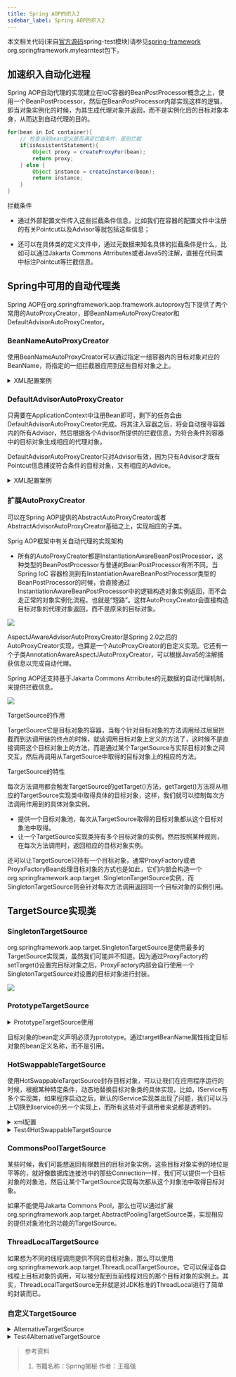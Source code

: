 ```yaml
---
title: Spring AOP的织入2
sidebar_label: Spring AOP的织入2
---
```


本文相关代码(来自[官方源码](https://github.com/spring-projects/spring-framework.git "官方源码")spring-test模块)请参见[spring-framework](https://github.com/Halcyon666/spring-framework-modified/tree/main/spring-test) org.springframework.mylearntest包下。

## 加速织入自动化进程

Spring AOP自动代理的实现建立在IoC容器的BeanPostProcessor概念之上，使用一个BeanPostProcessor，然后在BeanPostProcessor内部实现这样的逻辑，即当对象实例化的时候，为其生成代理对象并返回，而不是实例化后的目标对象本身，从而达到自动代理的目的。

```java
for(bean in IoC container){
    // 检查当前bean定义是否满足拦截条件，是则拦截
    if(isAssistentStatement){
        Object proxy = createProxyFor(bean);
        return proxy;
    } else {
        Object instance = createInstance(bean);
        return instance;
    }
}
```

拦截条件

* 通过外部配置文件传入这些拦截条件信息，比如我们在容器的配置文件中注册的有关Pointcut以及Advisor等就包括这些信息；

* 还可以在具体类的定义文件中，通过元数据来知名具体的拦截条件是什么，比如可以通过Jakarta Commons Atrributes或者Java5的注解，直接在代码类中标注Pointcut等拦截信息。

## Spring中可用的自动代理类

Spring AOP在org.springframework.aop.framework.autoproxy包下提供了两个常用的AutoProxyCreator，即BeanNameAutoProxyCreator和DefaultAdvisorAutoProxyCreator。

### BeanNameAutoProxyCreator

使用BeanNameAutoProxyCreator可以通过指定一组容器内的目标对象对应的BeanName，将指定的一组拦截器应用到这些目标对象之上。

<details>
	<summary>XML配置案例</summary>

```xml
<beans>
    <bean id="target1" class="..."/>
    <bean id="target2" class="..."/>

    <bean id="mockTask" class="..."/>
    <bean id="fakeTask" class="..."/>

    <bean id="taskThrowsAdvice" class="...TaskThrowsAdvice"/>
    <bean id="performanceInterceptor" class="...PerformanceInterceptor">

    <bean class="org.springframework.aop.framework.autoproxy.BeanNameAutoProxyCreator">
        <!--指定哪些bean自动生成代理对象-->
        <property name="beanNames">
            <list>
                <value>target1</value>
                <value>target2</value>
            </list>
        </property>

        <!--指定将要应用到目标对象的拦截器、Advice或者Advisor等-->
        <property name="interceptorNames">
            <list>
                <value>taskThrowsAdvice</value>
            </list>
        </property>
    </bean>

    <bean class="org.springframework.aop.framework.autoproxy.BeanNameAutoProxyCreator">
        <property name="beanNames">
            <!--使用*号进行通配-->
            <list>
                <value>mockTask*</value>
                <value>fakeTask*</value>
            </list>
        </property>
        <property name="interceptorNames">
            <list>
                <value>performanceInterceptor</value>
            </list>
        </property>
    </bean>

    <bean class="org.springframework.aop.framework.autoproxy.BeanNameAutoProxyCreator">
        <property name="beanNames">
            <!--对于*通配符的情况下，也可以使用逗号隔开-->
            <list>
                <value>target*,*Task,*service</value>
            </list>
        </property>
        <property name="interceptorNames">
            <list>
                <value>performanceInterceptor</value>
            </list>
        </property>
    </bean>
</beans>
```
</details>

### DefaultAdvisorAutoProxyCreator

只需要在ApplicationContext中注册Bean即可，剩下的任务会由DefaultAdvisorAutoProxyCreator完成。将其注入容器之后，将会自动搜寻容器内的所有Advisor，然后根据各个Advisor所提供的拦截信息，为符合条件的容器中的目标对象生成相应的代理对象。

DefaultAdvisorAutoProxyCreator只对Advisor有效，因为只有Advisor才既有Pointcut信息捕捉符合条件的目标对象，又有相应的Advice。

<details>
	<summary>XML配置案例</summary>

```xml
<beans>
    <bean class="org.springframework.aop.framework.autoproxy.DefaultAdvisorAutoProxyCreator">
        <!--设置对象使用基于类的代理-->
        <property name="proxyTargetClass">
            <value>true</value>
        </property>
    </bean>

    <bean id="target1" class="..."/>
    <bean id="target2" class="..."/>

    <bean id="mockTask" class="..."/>
    <bean id="fakeTask" class="..."/>

    <bean id="logAdvisor" class="org.springframework.aop.support.DefaultPointcutAdvisor">
        <property name="pointcut">
            ...
        </property>
        <property name="advice">
            <bean id="performanceInterceptor"
                  class="org.springframework.mylearntest.aop.advice.perclass.PerformanceMethodInterceptor"></bean>
        </property>
    </bean>

    <bean id="logAdvisor" class="org.springframework.aop.support.DefaultPointcutAdvisor">
        <property name="pointcut">
            ...
        </property>
        <property name="advice">
            <bean id="taskThrowsAdvice" class="...TaskThrowsAdvice"></bean>

        </property>
    </bean>
</beans>
```
</details>

### 扩展AutoProxyCreator

可以在Spring AOP提供的AbstractAutoProxyCreator或者AbstractAdvisorAutoProxyCreator基础之上，实现相应的子类。

Sprig AOP框架中有关自动代理的实现架构

* 所有的AutoProxyCreator都是InstantiationAwareBeanPostProcessor，这种类型的BeanPostProcessor与普通的BeanPostProcessor有所不同。当Spring IoC
  容器检测到有InstantiationAwareBeanPostProcessor类型的BeanPostProcessor的时候，会直接通过InstantiationAwareBeanPostProcessor中的逻辑构造对象实例返回，而不会走正常的对象实例化流程。也就是“短路”。这样AutoProxyCreator会直接构造目标对象的代理对象返回，而不是原来的目标对象。

![](https://s2.loli.net/2023/07/15/cFmOoXVuqKtrklU.png)

AspectJAwareAdvisorAutoProxyCreator是Spring 2.0之后的AutoProxyCreator实现，也算是一个AutoProxyCreator的自定义实现。它还有一个子类AnnotationAwareAspectJAutoProxyCreator，可以根据Java5的注解捕获信息以完成自动代理。

Spring AOP还支持基于Jakarta Commons Atrributes的元数据的自动代理机制，来提供拦截信息。

![](https://s2.loli.net/2023/07/15/1qdrvGiXQxtuZA2.png)

TargetSource的作用

TargetSource它是目标对象的容器，当每个针对目标对象的方法调用经过层层拦截而到达调用链的终点的时候，就该调用目标对象上定义的方法了，这时候不是直接调用这个目标对象上的方法，而是通过某个TargetSource与实际目标对象之间交互，然后再调用从TargetSource中取得的目标对象上的相应的方法。

TargetSource的特性

每次方法调用都会触发TargetSource的getTarget()方法，getTarget()方法将从相应的TargetSource实现类中取得具体的目标对象，这样，我们就可以控制每次方法调用作用到的具体对象实例。

* 提供一个目标对象池，每次从TargetSource取得的目标对象都从这个目标对象池中取得。
* 让一个TargetSource实现类持有多个目标对象的实例，然后按照某种规则，在每次方法调用时，返回相应的目标对象实例。

还可以让TargetSource只持有一个目标对象，通常ProxyFactory或者ProyxFactoryBean处理目标对象的方式也是如此，它们内部会构造一个org.springframework.aop.target
.SingletonTargetSource实例，而SingletonTargetSource则会针对每次方法调用返回同一个目标对象的实例引用。

## TargetSource实现类

### SingletonTargetSource

org.springframework.aop.target.SingletonTargetSource是使用最多的TargetSource实现类，虽然我们可能并不知道。因为通过ProxyFactory的setTarget()设置完目标对象之后，ProxyFactory内部会自行使用一个SingletonTargetSource对设置的目标对象进行封装。

![](https://s2.loli.net/2023/07/15/fhJjrdlpYBCIxMX.png)

### PrototypeTargetSource

<details>
	<summary>PrototypeTargetSource使用</summary>

```xml
<beans>
    <bean id="target" class="org.springframework.mylearntest.aop.weaver.baseoninterface.MockTask"
          scope="prototype"/>

    <bean id="prototypeTargetSource" class="org.springframework.aop.target.PrototypeTargetSource">
        <property name="targetBeanName">
            <value>target</value>
        </property>
    </bean>

    <bean id="targetProxy" class="org.springframework.aop.framework.ProxyFactoryBean">
        <property name="targetSource">
            <ref bean="prototypeTargetSource"/>
        </property>
        <property name="interceptorNames">
            <list>
                <value>anyInterceptor</value>
            </list>
        </property>
    </bean>
</beans>
```
</details>

目标对象的bean定义声明必须为prototype。通过targetBeanName属性指定目标对象的bean定义名称，而不是引用。

### HotSwappableTargetSource

使用HotSwappableTargetSource封存目标对象，可以让我们在应用程序运行的时候，根据某种特定条件，动态地替换目标对象类的具体实现，比如，IService有多个实现类，如果程序启动之后，默认的IService实现类出现了问题，我们可以马上切换到Iservice的另一个实现上，而所有这些对于调用者来说都是透明的。

<details>
	<summary>xml配置</summary>

```xml
<?xml version="1.0" encoding="UTF-8"?>
<beans xmlns="http://www.springframework.org/schema/beans"
       xmlns:xsi="http://www.w3.org/2001/XMLSchema-instance"
       xsi:schemaLocation="http://www.springframework.org/schema/beans http://www.springframework.org/schema/beans/spring-beans.xsd">

    <bean id="task" class="org.springframework.mylearntest.aop.weaver.baseoninterface.MockTask">

    </bean>

    <bean id="hotSwapTargetSource" class="org.springframework.aop.target.HotSwappableTargetSource">
        <constructor-arg>
            <ref bean="task"/>
        </constructor-arg>
    </bean>

    <bean id="taskProxy" class="org.springframework.aop.framework.ProxyFactoryBean">
        <property name="targetSource" ref="hotSwapTargetSource"/>
        <property name="interceptorNames">
            <list>
                <value>performanceMethodInterceptor</value>
            </list>
        </property>
    </bean>

    <bean id="performanceMethodInterceptor"
          class="org.springframework.mylearntest.aop.advice.perclass.PerformanceMethodInterceptor"/>

</beans>
```
</details>

<details>
	<summary>Test4HotSwappableTargetSource</summary>

```java
package org.springframework.mylearntest.aop.weaver.hotswaptargetsource;

import org.junit.Assert;
import org.springframework.aop.framework.Advised;
import org.springframework.aop.target.HotSwappableTargetSource;
import org.springframework.context.ApplicationContext;
import org.springframework.context.support.ClassPathXmlApplicationContext;
import org.springframework.mylearntest.aop.weaver.baseoninterface.ITask;

import java.util.Date;

/**
 * @Author: whalefall
 * @Date: 2020/7/26 19:47
 */
public class Test4HotSwappableTargetSource {
    public static void main(String[] args) throws Exception {
        ApplicationContext context = new ClassPathXmlApplicationContext("hotswappabletargetsource\\hotSwappableTargetSource.xml");
        Object proxy = context.getBean("taskProxy");
        Object initTarget = ((Advised)proxy).getTargetSource().getTarget();

        HotSwappableTargetSource hotSwappableTargetSource = (HotSwappableTargetSource)context.getBean(
                "hotSwapTargetSource");
        Object oldTarget = hotSwappableTargetSource.swap(new ITask() {
            @Override
            public void execute(Date date) {
                System.out.println("old target generated by hotSwapTargetSource");
            }
        });

        Object newTarget = ((Advised)proxy).getTargetSource().getTarget();

        // initTarget = org.springframework.mylearntest.aop.weaver.baseoninterface.MockTask@72967906
        // oldTarget = org.springframework.mylearntest.aop.weaver.baseoninterface.MockTask@72967906
        // newTarget = org.springframework.mylearntest.aop.weaver.hotswaptargetsource
        // .Test4HotSwappableTargetSource$1@5b8dfcc1

        Assert.assertSame(initTarget, oldTarget);
        Assert.assertNotSame(initTarget, newTarget);
    }
}
```
</details>

### CommonsPoolTargetSource

某些时候，我们可能想返回有限数目的目标对象实例，这些目标对象实例的地位是平等的，就好像数据库连接池中的那些Connection一样，我们可以提供一个目标对象的对象池，然后让某个TargetSource实现每次都从这个对象池中取得目标对象。

如果不能使用Jakarta Commons Pool，那么也可以通过扩展org.springframework.aop.target.AbstractPoolingTargetSource类，实现相应的提供对象池化的功能的TargetSource。

### ThreadLocalTargetSource

如果想为不同的线程调用提供不同的目标对象，那么可以使用org.springframework.aop.target.ThreadLocalTargetSource。它可以保证各自线程上目标对象的调用，可以被分配到当前线程对应的那个目标对象的实例上。其实，ThreadLocalTargetSource无非就是对JDK标准的ThreadLocal进行了简单的封装而已。

### 自定义TargetSource


<details>
	<summary>AlternativeTargetSource</summary>

```java
package org.springframework.mylearntest.aop.weaver.selfdefinetargetsource;

import org.springframework.aop.TargetSource;
import org.springframework.mylearntest.aop.weaver.baseoninterface.ITask;

/**
 * @Author: whalefall
 * @Date: 2020/7/27 22:27
 */
@SuppressWarnings("rawtypes")
public class AlternativeTargetSource implements TargetSource {
    private ITask alternativeTask1;
    private ITask alternativeTask2;

    private int counter;

    public AlternativeTargetSource(ITask task1, ITask task2) {
        this.alternativeTask1 = task1;
        this.alternativeTask2 = task2;
    }

    @Override
    public Object getTarget() throws Exception {
        try {
            if (counter % 2 == 0)
                return alternativeTask2;
            else
                return alternativeTask1;
        } finally {
            counter ++;
        }
    }

    @Override
    public  Class getTargetClass() {
        return ITask.class;
    }

    @Override
    public boolean isStatic() {
        return false;
    }

    @Override
    public void releaseTarget(Object arg0) throws Exception {

    }
}
```
</details>

<details>
	<summary>Test4AlternativeTargetSource</summary>

```java
package org.springframework.mylearntest.aop.weaver.selfdefinetargetsource;

import org.springframework.aop.TargetSource;
import org.springframework.aop.framework.ProxyFactory;
import org.springframework.mylearntest.aop.weaver.baseoninterface.ITask;

import java.util.Date;

/**
 * @Author: whalefall
 * @Date: 2020/7/27 22:33
 */
public class Test4AlternativeTargetSource {
    public static void main(String[] args) {
        ITask task1 = new ITask() {
            @Override
            public void execute(Date date) {
                System.out.println("execute in Task1");
            }
        };

        ITask task2 = new ITask() {
            @Override
            public void execute(Date date) {
                System.out.println("execute in Task2");
            }
        };

        ProxyFactory pf = new ProxyFactory();
        TargetSource targetSource = new AlternativeTargetSource(task1, task2);
        pf.setTargetSource(targetSource);
        Object proxy = pf.getProxy();
        for (int i = 0; i < 100; i++) {
            ((ITask)proxy).execute(new Date());
        }
    }
}
```
</details>

> 参考资料
> 
> 1. 书籍名称：Spring揭秘 作者：王福强



<TailProtocal />
